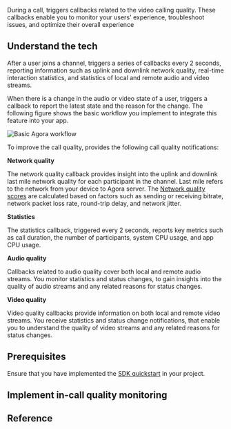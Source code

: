 
During a call, <Vg k="VSDK"/> triggers callbacks related to the video calling quality. These callbacks enable you to monitor your users' experience, troubleshoot issues, and optimize their overall experience

<PlatformWrapper notAllowed="blueprint, react-js">

## Understand the tech

After a user joins a channel, <Vg k="VSDK"/> triggers a series of callbacks every 2 seconds, reporting information such as uplink and downlink network quality, real-time interaction statistics, and statistics of local and remote audio and video streams.

When there is a change in the audio or video state of a user, <Vg k="VSDK"/> triggers a callback to report the latest state and the reason for the change. The following figure shows the basic workflow you implement to integrate this feature into your app.

![Basic Agora workflow](/images/video-sdk/in-call-quality.svg)

To improve the call quality, <Vg k="COMPANY"/> provides the following call quality notifications:

**Network quality**

The network quality callback provides insight into the uplink and downlink last mile network quality for each participant in the channel. Last mile refers to the network from your device to Agora server. The [Network quality scores](#network-quality-score) are calculated based on factors such as sending or receiving bitrate, network packet loss rate, round-trip delay, and network jitter.

**Statistics**

The statistics callback, triggered every 2 seconds, reports key metrics such as call duration, the number of participants, system CPU usage, and app CPU usage.

**Audio quality**

Callbacks related to audio quality cover both local and remote audio streams. You monitor statistics and status changes, to gain insights into the quality of audio streams and any related reasons for status changes.

**Video quality**

Video quality callbacks provide information on both local and remote video streams. You receive statistics and status change notifications, that enable you to understand the quality of video streams and any related reasons for status changes.

## Prerequisites
Ensure that you have implemented the [SDK quickstart](../../video-calling/get-started/get-started-sdk) in your project.

## Implement in-call quality monitoring

<ProjectImplement/>

## Reference

<Reference/>

</PlatformWrapper>
<PlatformWrapper platform="blueprint, react-js">
<NotAvailable />
</PlatformWrapper>
